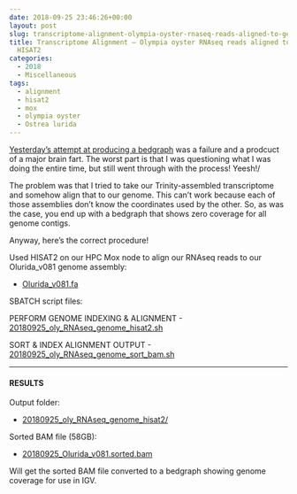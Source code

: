 ```yaml
---
date: 2018-09-25 23:46:26+00:00
layout: post
slug: transcriptome-alignment-olympia-oyster-rnaseq-reads-aligned-to-genome-with-hisat2
title: Transcriptome Alignment – Olympia oyster RNAseq reads aligned to genome with
  HISAT2
categories:
  - 2018
  - Miscellaneous
tags:
  - alignment
  - hisat2
  - mox
  - olympia oyster
  - Ostrea lurida
---
```


[Yesterday's attempt at producing a bedgraph](https://robertslab.github.io/sams-notebook/posts/2018/2018-09-24-bedgraph-olympia-oyster-transcriptome-fail/) was a failure and a prodcuct of a major brain fart. The worst part is that I was questioning what I was doing the entire time, but still went through with the process! Yeesh!/

The problem was that I tried to take our Trinity-assembled transcriptome and somehow align that to our genome. This can't work because each of those assemblies don't know the coordinates used by the other. So, as was the case, you end up with a bedgraph that shows zero coverage for all genome contigs.

Anyway, here's the correct procedure!

Used HISAT2 on our HPC Mox node to align our RNAseq reads to our Olurida_v081 genome assembly:





  * [Olurida_v081.fa](https://owl.fish.washington.edu/halfshell/genomic-databank/Olurida_v081.fa)



SBATCH script files:

PERFORM GENOME INDEXING & ALIGNMENT
- [20180925_oly_RNAseq_genome_hisat2.sh](https://owl.fish.washington.edu/Athaliana/20180925_oly_RNAseq_genome_hisat2/20180925_oly_RNAseq_genome_hisat2.sh)

SORT & INDEX ALIGNMENT OUTPUT
- [20180925_oly_RNAseq_genome_sort_bam.sh](https://owl.fish.washington.edu/Athaliana/20180925_oly_RNAseq_genome_hisat2/20180925_oly_RNAseq_genome_sort_bam.sh)



* * *





#### RESULTS



Output folder:





  * [20180925_oly_RNAseq_genome_hisat2/](https://owl.fish.washington.edu/Athaliana/20180925_oly_RNAseq_genome_hisat2/)



Sorted BAM file (58GB):



  * [20180925_Olurida_v081.sorted.bam](https://owl.fish.washington.edu/Athaliana/20180925_oly_RNAseq_genome_hisat2/20180925_Olurida_v081.sorted.bam)



Will get the sorted BAM file converted to a bedgraph showing genome coverage for use in IGV.
